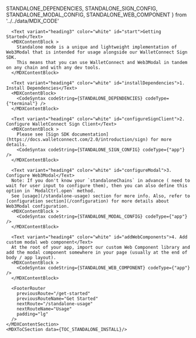 
  STANDALONE_DEPENDENCIES,
  STANDALONE_SIGN_CONFIG,
  STANDALONE_MODAL_CONFIG,
  STANDALONE_WEB_COMPONENT
} from '../../data/MDX_CODE'

<MDXLayout>
    <MDXContentSection>

      <Text variant="heading3" color="white" id="start">Getting Started</Text>
      <MDXContentBlock >
        Standalone mode is a unique and lightweight implementation of Web3Modal that is intended for usage alongside our WalletConnect Sign SDK.
        This means that you can use WalletConnect and Web3Modal in tandem on any chain and with any dev tools.
      </MDXContentBlock>

      <Text variant="heading4" color="white" id="installDependencies">1. Install Dependencies</Text>
      <MDXContentBlock>
        <CodeSyntax codeString={STANDALONE_DEPENDENCIES} codeType={"terminal"} />
      </MDXContentBlock>

      <Text variant="heading4" color="white" id="configureSignClient">2. Configure WalletConnect Sign Client</Text>
      <MDXContentBlock >
        Please see [Sign SDK documentation](https://docs.walletconnect.com/2.0/introduction/sign) for more details.
        <CodeSyntax codeString={STANDALONE_SIGN_CONFIG} codeType={"app"} />
      </MDXContentBlock>

      <Text variant="heading4" color="white" id="configureModal">3. Configure Web3Modal</Text>
      Note: If you don't know your `standaloneChains` in advance ( need to wait for user input to configure them), then you can also define this option in `ModalCtrl.open` method.
      See [usage](/standalone-usage) section for more info. Also, refer to [configuration section](/configuration) for more details about Web3Modal configuration.
      <MDXContentBlock >
        <CodeSyntax codeString={STANDALONE_MODAL_CONFIG} codeType={"app"} />
      </MDXContentBlock>

      <Text variant="heading4" color="white" id="addWebComponents">4. Add custom modal web component</Text>
      At the root of your app, import our custom Web Component library and add the modal component somewhere in your page (usually at the end of body / app layout).
      <MDXContentBlock >
        <CodeSyntax codeString={STANDALONE_WEB_COMPONENT} codeType={"app"} />
      </MDXContentBlock>

      <FooterRouter
        previousRoute="/get-started"
        previousRouteName="Get Started"
        nextRoute="/standalone-usage"
        nextRouteName="Usage"
        padding="lg"
      />
    </MDXContentSection>
    <MDXToCSection data={TOC_STANDALONE_INSTALL}/>

</MDXLayout>
